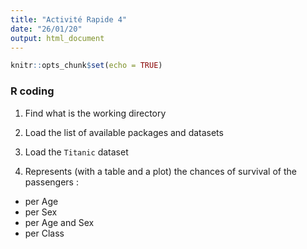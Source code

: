 ```yaml
---
title: "Activité Rapide 4"
date: "26/01/20"
output: html_document
---
```


```r
knitr::opts_chunk$set(echo = TRUE)
```

### R coding

1) Find what is the working directory

2) Load the list of available packages and datasets

3) Load the `Titanic` dataset

4) Represents (with a table and a plot) the chances of survival of the passengers :

  * per Age
  * per Sex
  * per Age and Sex
  * per Class


